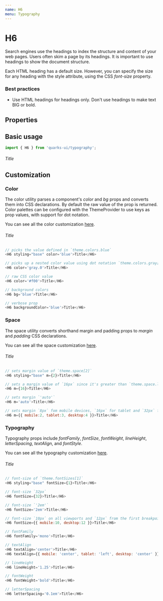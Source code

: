 ```yaml
---
name: H6
menu: Typography
---
```



# H6

Search engines use the headings to index the structure and content of your web pages. Users often skim a page by its headings. It is important to use headings to show the document structure.

Each HTML heading has a default size. However, you can specify the size for any heading with the style attribute, using the CSS _font-size_ property.

### Best practices

-   Use HTML headings for headings only. Don't use headings to make text BIG or bold.

## Properties

<Props of={H6} />

## Basic usage

```javascript
import { H6 } from 'quarks-ui/typography';
```

<Playground>
    <H6 styling="base">Title</H6>
</Playground>

## Customization

### Color

The color utility parses a component's _color_ and _bg_ props and converts them into CSS declarations. By default the raw value of the prop is returned. Color palettes can be configured with the ThemeProvider to use keys as prop values, with support for dot notation.

You can see all the color customization [here](https://styled-system.com/api/#color).

<Playground>
    <H6 styling="base" color="blue">
        Title
    </H6>
</Playground>

```javascript
// picks the value defined in `theme.colors.blue`
<H6 styling="base" color='blue'>Title</H6>

// picks up a nested color value using dot notation `theme.colors.gray[0]`
<H6 color='gray.0'>Title</H6>

// raw CSS color value
<H6 color='#f00'>Title</H6>

// background colors
<H6 bg='blue'>Title</H6>

// verbose prop
<H6 backgroundColor='blue'>Title</H6>
```

### Space

The space utility converts shorthand margin and padding props to _margin_ and _padding_ CSS declarations.

You can see all the space customization [here](https://styled-system.com/api#space).

<Playground>
    <H6 styling="base" m={2}>
        Title
    </H6>
</Playground>

```javascript
// sets margin value of `theme.space[2]`
<H6 styling="base" m={2}>Title</H6>

// sets a margin value of `16px` since it's greater than `theme.space.length`
<H6 m={16}>Title</H6>

// sets margin `'auto'`
<H6 m='auto'>Title</H6>

// sets margin `8px` fom mobile devices, `16px` for tablet and `32px` for desktop from the first breakpoint and up
<H6 m={{ mobile:2, tablet:3, desktop:4 }}>Title</H6>
```

### Typography

Typography props include _fontFamily_, _fontSize_, _fontWeight_, _lineHeight_, _letterSpacing_, _textAlign_, and _fontStyle_.

You can see all the typography customization [here](https://styled-system.com/api/#typography).

<Playground>
    <H6 styling="base" fontSize={1}>
        Title
    </H6>
</Playground>

```javascript
// font-size of `theme.fontSizes[1]`
<H6 styling="base" fontSize={1}>Title</H6>

// font-size `32px`
<H6 fontSize={32}>Title</H6>

// font-size `'2em'`
<H6 fontSize='2em'>Title</H6>

// font-size `10px` on all viewports and `12px` from the first breakpoint and up
<H6 fontSize={{ mobile:10, desktop:12 }}>Title</H6>

// fontFamily
<H6 fontFamily='mono'>Title</H6>

// textAlign
<H6 textAlign='center'>Title</H6>
<H6 textAlign={{ mobile: 'center', tablet: 'left', desktop: 'center' }}>Title</H6>

// lineHeight
<H6 lineHeight='1.25'>Title</H6>

// fontWeight
<H6 fontWeight='bold'>Title</H6>

// letterSpacing
<H6 letterSpacing='0.1em'>Title</H6>
```
